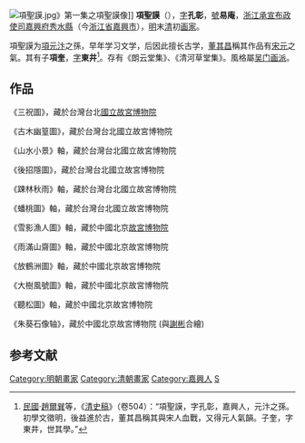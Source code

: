 [[File:項聖謨.jpg|thumb]]》第一集之項聖謨像]]
'''項聖謨'''（{{bd|1597年||1658年|catIdx=}}），[[表字|字]]'''孔彰'''，[[號|號]]'''易庵'''，[[浙江承宣布政使司|浙江承宣布政使司]][[嘉興府|嘉興府]][[秀水縣|秀水縣]]（今[[浙江省|浙江省]][[嘉興市|嘉興市]]），[[明|明]]末[[清|清]]初[[画家|画家]]。

項聖謨为[[項元汴|項元汴]]之孫，早年学习文学，后因此擅长古学，[[董其昌|董其昌]]稱其作品有[[宋元|宋元]]之氣。其有子'''項奎'''，[[表字|字]]'''東井'''<ref>[[中華民國|民國]]·[[趙爾巽|趙爾巽]]等，《[[清史稿|清史稿]]》（卷504）：“項聖謨，字孔彰，嘉興人，元汴之孫。初學文徵明，後益進於古，董其昌稱其與宋人血戰，又得元人氣韻。子奎，字東井，世其學。”</ref>。存有《朗云堂集》、《清河草堂集》。風格屬[[吴门画派|吴门画派]]。

== 作品 ==
《三祝圖》，藏於台灣台北[[國立故宮博物院|國立故宮博物院]]

《古木幽篁圖》，藏於台灣台北國立故宮博物院

《山水小景》軸，藏於台灣台北國立故宮博物院

《後招隱圖》，藏於台灣台北國立故宮博物院

《踈林秋雨》軸，藏於台灣台北國立故宮博物院

《蟠桃圖》軸，藏於台灣台北國立故宮博物院

《雪影漁人圖》軸，藏於中國北京[[故宮博物院_(北京)|故宮博物院]]

《雨滿山齋圖》軸，藏於中國北京故宮博物院

《放鶴洲圖》軸，藏於中國北京故宮博物院

《大樹風號圖》軸，藏於中國北京故宮博物院

《聽松圖》軸，藏於中國北京故宮博物院

《朱葵石像轴》，藏於中國北京故宮博物院 (與[[謝彬|謝彬]]合繪)

==参考文献==
{{reflist}}
{{明朝人物小作品}}

[[Category:明朝畫家|Category:明朝畫家]]
[[Category:清朝畫家|Category:清朝畫家]]
[[Category:嘉興人|Category:嘉興人]]
[[Category:項姓|S]]